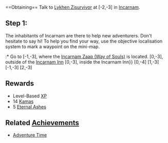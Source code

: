 {{questbox
|starting=Talk to [[Lykhen Zisurvivor]] at [-2,-3]
|level=3
|prerequisites=None
|recommended=3
|rewards=Level-Based [[XP]], 14 [[Kama|Kamas]], 5 [[Eternal Ashes]]
|items=None
|sequel=[[Hope and Tragedy]]
|repeatable=No
}}
<br style="clear:both" />
==Obtaining==
Talk to [[Lykhen Zisurvivor]] at [-2,-3] in [[Incarnam]].
{{dialog|text=You seem a little young to be venturing outside the temple. you ought to go back and see Master Joris, he probably has one or two things to teach you.
; Reply that you prefer to find out for yourself.
Well, it's up to you. But I recommend looking round the village, I'm sure Ternette would love to meet you.
; Ask who Ternette is.
She's an important member of clan Nhin, the most famous family in Incarnam. Ternette is also the village mayor. She makes a point of meeting any visitors round here. You should pay her a visit, I'm sure she'll help you explore the celestial island.
; Ask where to find Ternette.
She's just over there. I've put a marker on your quest notebook in case you lack a sense of direction.
; Say thank you and look for Ternette Nhin.
}}

==Step 1: {{PAGENAME}}==
; The inhabitants of Incarnam are there to help new adventurers. Don't hesitate to say hi! To help you find your way, use the objective localisation system to mark a waypoint on the mini-map.
{{queststep|Talk to [[Ternette Nhin]]}}
<!--:* Clarification text, if needed, such as:-->
<!--:* Click on x at [,].-->
<!--:* You will enter a fight against x Level xx [[Monster]].-->
<!--:* Other characters can/cannot join the fight.-->
<!--:* You will drop x [[Item]].-->
<!--:* You will receive x [[Item]].-->
<!--:* You will lose x [[Item]].-->
<!--:* You must complete or have completed the quest [[Quest]] to be able to talk to it.-->
<!--:* You will receive x XP.-->
<!--:* You will be transported to [[]].-->
<!--:* You will lose access to [[]].-->
:* Go to [-1,-3], where the [[Incarnam Zaap (Way of Souls)]] is located.
{{dialog|text=Isn't it a lovely day? The sun is shining, the Piwis are chirping, and young souls are discovering Incarnam.
; Introduce yourself in turn.
Welcome, [Character Name]. I am Ternette, mayor of the village. If you need anything, we have fully equipped workshops, a friendly inn, a marketplace, and a library. And you have nothing to fear as the Kerub Militia keep the peace around here. Life is good here, the celestial island is a wonderful place.
; Thank her for her hospitality.
How about meeting some of the community's most prominent members? They would be delighted to speak with you. Come Back and see me once you've met them and we'll talk about your future.
; Follow her suggestion and look round the village.
}}
{{queststep|Talk to [[Frank B. Nhin]]}} [0,-3], outside of the [[Incarnam Inn]]
{{dialog|text=Nothing better than a cold lemonade for taking the edge of after a hard day's work! Sluuurp.
; Introduce yourself in turn.
Ternette sent you, did she? My dear cousin likes for adventurers to feel at home here. And she has good reason to, it would be a shame not to make use of some free labour, ha ha!
; Find out more about him.
I am the son and heir of Cripeled Nhin, the oldest artisan on the celestial island. Since my father retired, I've been coordinating the work done by the crafting guilds. I check that product quality is always flawless--the Nhins have a reputation to uphold! I also have the honour of being president of the committee tasked with awarding the esteemed title of Fellow of Incarnam.
; Say it was a pleasure meeting him.
}}
{{queststep|Talk to [[Fattumy]]}} [0,-3], inside the Incarnam Inn}}
{{dialog|text=Welcome, adventurer! If you're looking to wet your whistle, your in the right place
; Introduce yourself in turn.
Let me guess, you are a hero and seek the Dofus, am I right? Well, sorry to disappoint you but there are no dragon eggs hiding in my establishment. And for that I am happy. Such treasures would attract all kinds of greedy types. The Kerubs would have to patrol day and night to discourage thieves and I don't want this tavern turning into a fortress! That would be bad for business.
; Find out more about him.
I was once in the Celestial Militia. I have fond memories of it, but I don't miss the guard duty or the spud-peeling. I'm the boss here, and that suits me just fine.
; Bid him farewell and leave.
}}
{{queststep|Talk to [[Kerub Captain]]}} [0,-4]
{{dialog|text=Attention! *salutes*<br>At ease. What can I do for you, adventurer?
; Introduce yourself in turn.
It's a pleasure, [Character Name]. I am the captain of the Kerub militia. The valiant soldiers responsible for the security of Inacarnam's citizens are under my command.
; Find out more about the militia.
The celestial lands have not always been a haven of peace. We have fought against the Shushus, the Snoowolf and the Three Eds bandits. We have pushed back the choleric Cracklers and the cave Arachnees. We try to contain the chafers to the cemetery. We control the population of lost souls. Basically, we work hard to keep the peace on the island.
; Bid him farewell and leave.
}}
{{queststep|Talk to [[Holly Brock]]}} [1,-3]
{{dialog|text=Offering quality items at the right price, that's the secret of an honest trader.
; Introduce yourself in turn.
Ah, a future customer! Sooner or later, all adventurers want to use the services of an artisan to procure their equipment, or hone their own skills in the various professions. Either way, they quickly realise that top quality materials are essential for the best gear.
; Ask how to get hold of these materials.
Well, you can go out and harvest them yourself or go hunting wild animals to find them. But for those whose time is too precious, there's always the markets. If I were you, I wouldn't be afraid to go to a Resource Merchant if you need to
; Say goodbye and leave.
}}
{{queststep|Talk to [[Ternette Nhin]] again}} [-1,-3]
{{dialog|text=Isn't it a lovely day? The sun is shining, the Piwis are chirping and young souls are discovering Incarnam.
; Announce that you've met several inhabitants of the village.
A friendly lot aren't they? If you're interested in professions, you'll also need to speak with the many master artisans here at their respective workshops. But that's probably not your primary concern. You seek the Dofus, right?
; Say yes.
There is one person you have to meet. Her name is Fecaline. She can teach you a lot about the history of dragons and their magical eggs. You'll find her at the library.
; Thank her, then head off to the library.
}}
{{queststep|Talk to [[Fecaline the Wise]]}} [2,-3]
{{dialog|text=Knowledge of the past is a precious guide for those who walk the uncertain paths of the future...but history is not just a trove of information; it shapes our present.
; Introduce yourself in turn.
Hello, [Character Name]. Let me guess: you hope to seek out the Dofus and you want to learn more about them?
; Say that she guessed correctly.
I don't deserve special praise. Many adventurers have already passed by here and there will be many more. But there's something different about you...Maybe you'll be the one to finally reunite the 6 Dofus. I am no Norrai, I have no idea what the future holds for you.<br> What do you know about the Primordial Dofus?
; Provide the names of the 6 magic eggs and the dragons that laid them.
''starts to smile'' I see that Ganymede has already taught you some basics. The history of the Dofus is a colourful and remarkable one. The protectors of harmony in the World of Twelve were reunited and safeguarded before being stolen, then found again and separated once more.
; Admit a certain ignorance.
I have recounted his story in one of the library's books. I strongly recommend reading it.
; Search among the various books.
}}

==Rewards==
* Level-Based [[XP]]
* 14 [[Kama]]s
* 5 [[Eternal Ashes]]

==Related [[Achievement]]s==
* [[Adventure Time]]
